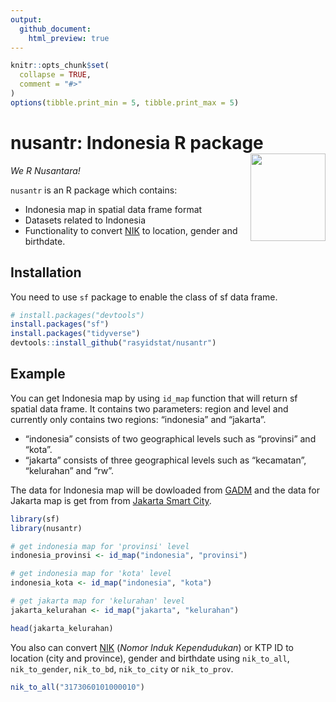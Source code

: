 ```yaml
---
output:
  github_document:
    html_preview: true
---
```


<!-- README.md is generated from README.Rmd. Please edit that file -->

```r
knitr::opts_chunk$set(
  collapse = TRUE,
  comment = "#>"
)
options(tibble.print_min = 5, tibble.print_max = 5)
```

# nusantr: Indonesia R package <img src="man/figures/logo.png" align="right" height="140" width="120"/>

*We R Nusantara!*

`nusantr` is an R package which contains: 

- Indonesia map in spatial data frame format
- Datasets related to Indonesia 
- Functionality to convert [NIK](https://en.wikipedia.org/wiki/Indonesian_identity_card) to location, gender and birthdate.

## Installation

You need to use `sf` package to enable the class of sf data frame.

```r
# install.packages("devtools")
install.packages("sf")
install.packages("tidyverse")
devtools::install_github("rasyidstat/nusantr")
```

## Example

You can get Indonesia map by using `id_map` function that will return sf spatial data frame. It contains two parameters: region and level and currently only contains two regions: "indonesia" and "jakarta".

- "indonesia" consists of two geographical levels such as "provinsi" and "kota".
- "jakarta" consists of three geographical levels such as "kecamatan", "kelurahan" and "rw".

The data for Indonesia map will be dowloaded from [GADM](http://www.gadm.org/) and the data for Jakarta map is get from from [Jakarta Smart City](http://smartcity.jakarta.go.id).

```r
library(sf)
library(nusantr)

# get indonesia map for 'provinsi' level
indonesia_provinsi <- id_map("indonesia", "provinsi")

# get indonesia map for 'kota' level
indonesia_kota <- id_map("indonesia", "kota")

# get jakarta map for 'kelurahan' level
jakarta_kelurahan <- id_map("jakarta", "kelurahan")

head(jakarta_kelurahan)
```

You also can convert [NIK](https://en.wikipedia.org/wiki/Indonesian_identity_card) (*Nomor Induk Kependudukan*) or KTP ID to location (city and province), gender and birthdate using `nik_to_all`, `nik_to_gender`, `nik_to_bd`, `nik_to_city` or `nik_to_prov`.

```r
nik_to_all("3173060101000010")
```

